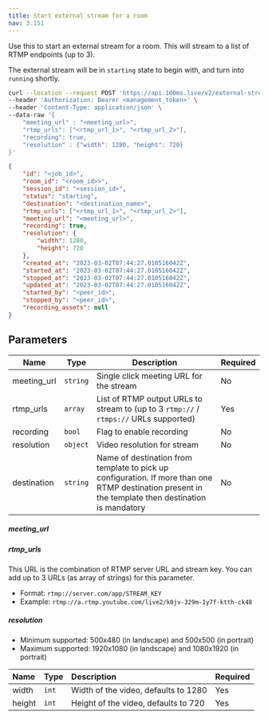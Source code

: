```yaml
---
title: Start external stream for a room
nav: 3.151
---
```



Use this to start an external stream for a room. This will stream to a list of RTMP endpoints (up to 3).

The external stream will be in `starting` state to begin with, and turn into `running` shortly.

<PostRequest title="https://api.100ms.live/v2/external-streams/room/<room_id>/start" />
<Request id="req-0">

```bash
curl --location --request POST 'https://api.100ms.live/v2/external-streams/room/<room_id>/start' \
--header 'Authorization: Bearer <management_token>' \
--header 'Content-Type: application/json' \
--data-raw '{
    "meeting_url" : "<meeting_url>",
    "rtmp_urls": ["<rtmp_url_1>", "<rtmp_url_2>"],
    "recording": true,
    "resolution" : {"width": 1280, "height": 720}
}'
```

</Request>
<ResponseBox id="res-0" status="200 OK">

```json
{
    "id": "<job_id>",
    "room_id": "<room_id>>",
    "session_id": "<session_id>",
    "status": "starting",
    "destination": "<destination_name>",
    "rtmp_urls": ["<rtmp_url_1>", "<rtmp_url_2>"],
    "meeting_url": "<meeting_url>",
    "recording": true,
    "resolution": {
        "width": 1280,
        "height": 720
    },
    "created_at": "2023-03-02T07:44:27.010516042Z",
    "started_at": "2023-03-02T07:44:27.010516042Z",
    "stopped_at": "2023-03-02T07:44:27.010516042Z",
    "updated_at": "2023-03-02T07:44:27.010516042Z",
    "started_by": "<peer_id>",
    "stopped_by": "<peer_id>",
    "recording_assets": null
}
```

</ResponseBox>

## Parameters

| Name         | Type     | Description                                                                                                                                         | Required |
|--------------|----------|---------------------------------------------------------------------------------------------------------------------------------------------------- |----------|
| meeting_url  | `string` | Single click meeting URL for the stream                                                                                                             | No       |
| rtmp_urls    | `array`  | List of RTMP output URLs to stream to (up to 3 `rtmp://` / `rtmps://` URLs supported)                                                               | Yes      |
| recording    | `bool`   | Flag to enable recording                                                                                                                            | No       |
| resolution   | `object` | Video resolution for stream                                                                                                                         | No       |
| destination  | `string` | Name of destination from template to pick up configuration. If more than one RTMP destination present in the template then destination is mandatory | No       |

##### meeting_url

<MeetingUrlConfig />

##### rtmp_urls

This URL is the combination of RTMP server URL and stream key. You can add up to 3 URLs (as array of strings) for this parameter.

-   Format: `rtmp://server.com/app/STREAM_KEY`
-   Example: `rtmp://a.rtmp.youtube.com/live2/k0jv-329m-1y7f-ktth-ck48`

##### resolution

* Minimum supported: 500x480 (in landscape) and 500x500 (in portrait)
* Maximum supported: 1920x1080 (in landscape) and 1080x1920 (in portrait)

| Name   | Type  | Description  | Required |
| :----- | :---- | :----------- | :------- |
| width  | `int` | Width of the video, defaults to 1280 | Yes      |
| height | `int` | Height of the video, defaults to 720 | Yes      |
